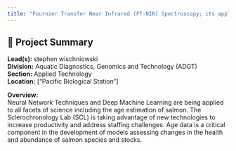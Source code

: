 ```yaml
---
title: "Fournier Transfer Near Infrared (FT-NIR) Spectroscopy; its application for rapid fish age estimation within the Sclerochronology Lab at the Pacific Biological Station"
---
```


## 🧬 Project Summary

**Lead(s):** stephen wischniowski  
**Division:** Aquatic Diagnostics, Genomics and Technology (ADGT)  
**Section:** Applied Technology  
**Location:** ["Pacific Biological Station"]  

**Overview:**  
Neural Network Techniques and Deep Machine Learning are being applied to all facets of science including the age estimation of salmon. The Sclerochronology Lab (SCL) is taking advantage of new technologies to increase productivity and address staffing challenges. Age data is a critical component in the development of models assessing changes in the health and abundance of salmon species and stocks.
